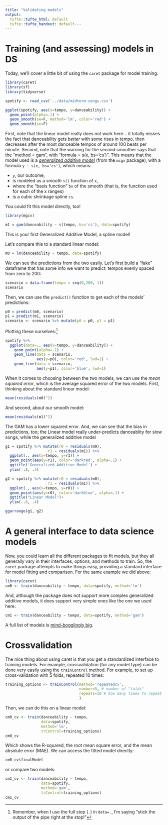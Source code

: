 ```yaml
---
title: "Validating models"
output:
  tufte::tufte_html: default
  tufte::tufte_handout: default---
---
```


# Training (and assessing) models in DS

Today, we'll cover a little bit of using the `caret` package for model training. 

```r
library(caret)
library(sf)
library(tidyverse)
```

```r
spotify <- read_csv('../data/midterm-songs.csv')
```

```r
ggplot(spotify, aes(x=tempo, y=danceability)) + 
  geom_point(alpha=.1) + 
  geom_smooth(se=F, method='lm', color='red') + 
  geom_smooth(se=F)
```
First, note that the linear model really does not work here... it totally misses the fact that danceability gets *better* with some rises in tempo, then decreases after the most danceable tempos of around 100 beats per minute. Second, note that the warning for the second smoother says that the "method = gam", with "formula = s(x, bs='cs')". This means that the model used is a [*generalized additive model*](https://noamross.github.io/gams-in-r-course/chapter1) (from the `mcgv` package), with a formula `y ~ s(x, bs='cs')`, which means:

- `y`, our outcome, 
- is modeled as a *smooth* `s()` function of `x`, 
- where the "basis function" `bs` of the smooth (that is, the function used for each of the x ranges) 
- is a cubic shrinkage spline `cs`.
  
You could fit this model directly, too! 
```r
library(mgcv)

m1 = gam(danceability ~ s(tempo, bs='cs'), data=spotify)
```
This is your first Generalized Additive Model, a spline model!

Let's compare this to a standard linear model:
```r
m0 = lm(danceability ~ tempo, data=spotify)
```

We can see the predictions from the two easily. Let's first build a "fake " dataframe that has some info we want to predict: tempos evenly spaced from zero to 200: 
```r
scenario = data.frame(tempo = seq(0,200, 1))
scenario
```
Then, we can use the `predict()` function to get each of the models' predictions:
```r
p0 = predict(m0, scenario)
p1 = predict(m1, scenario)
scenario <- scenario %>% mutate(p0 = p0, p1 = p1)
```


Plotting these ourselves:^[Remember, when I use the full stop (`.`) in `data=.`, I'm saying "stick the output of the pipe right at the stop!"]
```r
spotify %>%
  ggplot(data=., aes(x=tempo, y=danceability)) + 
    geom_point(alpha=.1) + 
    geom_line(data = scenario, 
              aes(y=p0), color='red', lwd=1) + 
    geom_line(data = scenario, 
              aes(y=p1), color='blue', lwd=1)
```
When it comes to choosing between the two models, we can use the *mean squared error*, which is the average squared error of the two models. First, thinking about the standard linear model:

```r
mean(residuals(m0)^2)

```
And second, about our smooth model:
```r
mean(residuals(m1)^2)
```
The GAM has a lower squared error. And, we can see that the bias in predictions, too; the Linear model really under-predicts danceablity for slow songs, while the generalized additive model 

```r
g1 = spotify %>% mutate(r0 = residuals(m0), 
                   r1 = residuals(m1)) %>%
  ggplot(., aes(x=tempo, y=r1)) + 
  geom_point(aes(y=r1), color='darkred', alpha=.1) + 
  ggtitle('Generalized Additive Model') + 
  ylim(-.8, .4)

g2 = spotify %>% mutate(r0 = residuals(m0), 
                   r1 = residuals(m1)) %>%
  ggplot(., aes(x=tempo, y=r0)) +
  geom_point(aes(y=r0), color='darkblue', alpha=.1) + 
  ggtitle("Linear Model")+ 
  ylim(-.8, .4)

ggarrange(g1, g2)
```

# A general interface to data science models

Now, you could learn all the different packages to fit models, but they all generally vary in their interfaces, options, and methods to train. So, the `caret` package attempts to make things easy, providing a standard interface for model fitting and comparison. For the same example we did above:

```r
library(caret)
cm0 <- train(danceability ~ tempo, data=spotify, method='lm')
```
And, although the package does not support more complex generalized additive models, it does support very simple ones like the one we used here:

```r
cm1 <- train(danceability ~ tempo, data=spotify, method='gam')
```

A full list of models is [mind-bogglingly big](https://topepo.github.io/caret/available-models.html).

# Crossvalidation

The nice thing about using caret is that you get a standardized interface to training models. For example, crossvalidation (for any model type) can be done very easily using the `trainControl` method. For example, to set up cross-validation with 5 folds, repeated 10 times:

```r
training_options <- trainControl(method='repeatedcv', 
                                 number=5, # number of "folds"
                                 repeats=10 # how many times to repeat the procedure
                                 )
```

Then, we can do this on a linear model:
```r
cm0_cv <- train(danceability ~ tempo, 
                data=spotify, 
                method='lm',
                trControl=training_options)
cm0_cv
```
Which shows the R-squared, the root mean square error, and the mean absolute error (MAE). We can access the fitted model directly:

```r
cm0_cv$finalModel
```
or compare two models:
```r
cm1_cv <- train(danceability ~ tempo, 
                data=spotify, 
                method='gam', 
                trControl=training_options)
cm1_cv
```